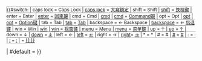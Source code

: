 <kbd class="keyboard-key nowrap" style="border: 1px solid #aaa; {{border-radius|2px}} {{box-shadow|1px|2px|2px|#ddd}} background-color: #f9f9f9; {{linear-gradient|top|#eee, #f9f9f9, #eee}} padding: 1px 3px; font-family: inherit; font-size: 0.85em;">{{#switch:{{lc:{{{1}}}}}
| caps lock           = {{Unicode|⇪}} Caps Lock
| [[caps lock]]       = {{Unicode|⇪}} [[大寫鎖定]]
| shift               = {{Unicode|⇧}} Shift
| [[shift key|shift]] = {{Unicode|⇧}} [[换档键]]
| enter               = {{Unicode|↵}} Enter
| [[enter key|enter]] = {{Unicode|↵}} [[回車鍵]]
| cmd                 = {{Unicode|⌘}} Cmd
| [[cmd key|cmd]]
| [[command key|cmd]] = {{Unicode|⌘}} [[Command键]]
| opt                 = {{Unicode|⌥}} Opt
| [[opt key|opt]]
| [[option key|opt]]  = {{Unicode|⌥}} [[Option键]]
| tab                 = Tab {{Unicode|⇆}}
| [[tab key|tab]]     = [[Tab key|Tab]] {{Unicode|⇆}}
| backspace           = ← Backspace
| [[backspace]]       = ← [[后退键]]
| win                 = {{Unicode|⊞}} Win
| [[win key|win]]
| [[windows key|win]] = {{Unicode|⊞}} [[视窗键]]
| menu                = {{Unicode|≣}} Menu
| [[menu key|menu]]   = {{Unicode|≣}} [[菜单键]]
| up                  = ↑
| [[arrow keys|up]]   = [[方向键|↑]]
| down                = ↓
| [[arrow keys|down]] = [[方向键|↓]]
| left                = ←
| [[arrow keys|left]] = [[方向键|←]]
| right               = →
| [[arrow keys|right]]= [[方向键|→]]
| *                   = <nowiki>*</nowiki>
| #                   = <nowiki>#</nowiki>
| [[#]]               = [[Number sign|#]]
| :                   = <nowiki>:</nowiki>
| [[:]]               = [[冒号|:]]
| [[|]]               = [[管隔符号|{{!}}]]

| #default            = {{{1}}}
}}</kbd><noinclude>

{{documentation}}
<!-- 请将分类以及跨语言链接添在模板简介中，不要直接添在模板中。 -->
</noinclude>